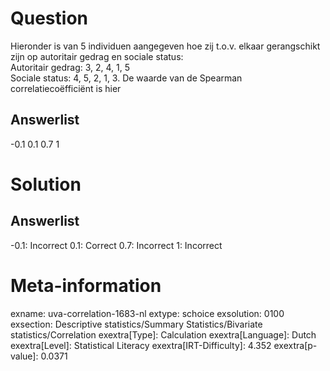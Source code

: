 Question
========

Hieronder is van 5 individuen aangegeven hoe zij t.o.v. elkaar
gerangschikt zijn op autoritair gedrag en sociale status:\
Autoritair gedrag: 3, 2, 4, 1, 5\
Sociale status: 4, 5, 2, 1, 3. De waarde van de Spearman
correlatiecoëfficiënt is hier

Answerlist
----------

-0.1
0.1
0.7
1

Solution
========

Answerlist
----------

-0.1: Incorrect
0.1: Correct
0.7: Incorrect
1: Incorrect

Meta-information
================
exname: uva-correlation-1683-nl
extype: schoice
exsolution: 0100
exsection: Descriptive statistics/Summary Statistics/Bivariate statistics/Correlation
exextra[Type]: Calculation
exextra[Language]: Dutch
exextra[Level]: Statistical Literacy
exextra[IRT-Difficulty]: 4.352
exextra[p-value]: 0.0371
